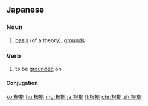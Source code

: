 ==Japanese==
{{ja-kanjitab|こん|きょ|yomi=o}}

===Noun===
{{ja-noun|こんきょ|kyu=根據}}

# [[basis]] (of a theory), [[grounds]]
#: {{ja-usex|'''根拠'''となるデータを挙げてください。|'''こんきょ''' と なる データ を あげて ください。|Give me the data the theory is based upon.}}

===Verb===
{{ja-verb-suru|こんきょ|kyu=根據}}

# to be [[ground]]ed on

====Conjugation====
{{ja-suru|こんきょ}}

[[ko:根拠]]
[[hu:根拠]]
[[mg:根拠]]
[[ja:根拠]]
[[tl:根拠]]
[[chr:根拠]]
[[zh:根拠]]